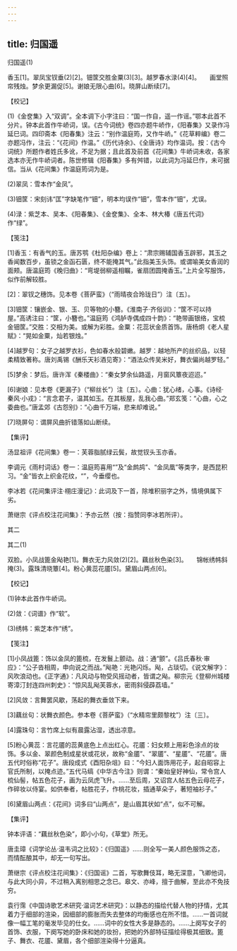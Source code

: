 ```yaml
---
---
---
```

title: 归国遥
---



归国遥(1)




香玉[1]。翠凤宝钗垂(2)[2]。钿筐交胜金粟(3)[3]。越罗春水渌(4)[4]。　　画堂照帘残烛。梦余更漏促[5]。谢娘无限心曲[6]。晓屏山断续[7]。





【校记】


(1)《金奁集》入“双调”。全本调下小字注曰：“国一作自，遥一作谣。”鄂本此首不分片。钟本此首作牛峤词，误。《古今词统》卷四亦题牛峤作，《阳春集》又录作冯延巳词。四印斋本《阳春集》注云：“别作温庭筠，又作牛峤。”《花草粹编》卷二亦题冯作，注云：“《花间》作温。”《历代诗余》、《全唐诗》均作温词。按：《古今词统》所题作者姓氏多讹，不足为据；且此首及前首《花间集》牛峤词未收，各家选本亦无作牛峤词者。陈世修辑《阳春集》多有舛错，以此词为冯延巳作，未可据信。当从《花间集》作温庭筠词为是。

(2)翠凤：雪本作“金凤”。

(3)钿筐：宋刻讳“匡”字缺笔作“钿”，明本均误作“钿”，雪本作“钿”，尤误。

(4)渌：紫芝本、吴本、《阳春集》、《金奁集》、全本、林大椿《唐五代词》作“绿”。





【笺注】


[1]香玉：有香气的玉。唐苏鹗《杜阳杂编》卷上：“肃宗赐辅国香玉辟邪，其玉之香闻数百步，虽锁之金函石匮，终不能掩其气。”此指美玉头饰。或谓喻美女香润的面颊。唐温庭筠《晚归曲》：“弯堤弱柳遥相瞩，雀扇团圆掩香玉。”上片全写服饰，似作前解较胜。

[2]：翠钗之穗饰。见本卷《菩萨蛮》（“雨晴夜合玲珑日”）注〔五〕。

[3]钿筐：镶嵌金、银、玉、贝等物的小簪。《淮南子·齐俗训》：“筐不可以持屋。”高诱注曰：“筐，小簪也。”温庭筠《鸿胪寺偶成四十韵》：“艳带画银络，宝梳金钿筐。”交胜：交相为美。或解为彩胜。金粟：花蕊状金质首饰。唐杨炯《老人星赋》：“晃如金粟，灿若银烛。”

[4]越罗句：女子之越罗衣衫，色如春水般碧嫩。越罗：越地所产的丝织品，以轻柔精致著称。唐刘禹锡《酬乐天衫酒见寄》：“酒法众传吴米好，舞衣偏尚越罗轻。”

[5]梦余：梦后。唐许浑《秦楼曲》：“秦女梦余仙路遥，月窗风簟夜迢迢。”

[6]谢娘：见本卷《更漏子》（“柳丝长”）注〔五〕。心曲：犹心绪，心事。《诗经·秦风·小戎》：“言念君子，温其如玉。在其板屋，乱我心曲。”郑玄笺：“心曲，心之委曲也。”唐孟郊《古怨别》：“心曲千万端，悲来却难说。”

[7]晓屏句：谓屏风曲折错落如山断续。





【集评】


汤显祖评《花间集》卷一：芙蓉脂腻绿云鬓，故觉钗头玉亦香。

李调元《雨村词话》卷一：温庭筠喜用“”及“金鹧鸪”、“金凤凰”等类字，是西昆积习。“金”皆衣上织金花纹，“”，今垂缨也。

李冰若《花间集评注·栩庄漫记》：此词及下一首，除堆积丽字之外，情境俱属下劣。

萧继宗《评点校注花间集》：予亦云然（按：指赞同李冰若所评）。





其二

其二(1)


双脸。小凤战篦金飐艳[1]。舞衣无力风敛(2)[2]。藕丝秋色染[3]。　　锦帐绣帏斜掩(3)。露珠清晓簟[4]。粉心黄蕊花靥[5]。黛眉山两点[6]。





【校记】


(1)钟本此首作牛峤词。

(2)敛：《词谱》作“软”。

(3)绣帏：紫芝本作“绣”。





【笺注】


[1]小凤战篦：饰以金凤的篦梳，在发鬟上颤动。战：通“颤”。《吕氏春秋·审应》：“公子沓相周，申向说之而战。”飐艳：光艳闪烁。飐，占琰切。《说文解字》：风吹浪动也。《正字通》：凡风动与物受风摇动者，皆谓之飐。柳宗元《登柳州城楼寄漳汀封连四州刺史》：“惊风乱飐芙蓉水，密雨斜侵薜荔墙。”

[2]风敛：言舞罢风歇，荡起的舞衣垂敛下来。

[3]藕丝句：状舞衣颜色。参本卷《菩萨蛮》（“水精帘里颇黎枕”）注〔三〕。

[4]露珠句：言竹席上似有晨露沾湿，透出凉意。

[5]粉心黄蕊：言花靥的蕊黄底色上点出红心。花靥：妇女颊上用彩色涂点的妆饰。多以金、翠颜色制成星状或花状，故称“金靥”、“翠靥”、“星靥”、“花靥”。唐五代时俗称“花子”。唐段成式《酉阳杂俎》曰：“今妇人面饰用花子，起自昭容上官氏所制，以掩点迹。”五代马缟《中华古今注》则谓：“秦始皇好神仙，常令宫人梳仙髻，帖五色花子，画为云凤虎飞升。……至后周，又诏宫人帖五色云母花子，作碎妆以侍宴。如供奉者，帖胜花子，作桃花妆，插通草朵子，著短袖衫子。”

[6]黛眉山两点：《花间》词多曰“山两点”，是山眉其状如“点”，似不可解。





【集评】


钟本评语：“藕丝秋色染”，即小小句，《草堂》所无。

唐圭璋《词学论丛·温韦词之比较》：《归国遥》……则全写一美人颜色服饰之态，而情酝酿其中，却无一句写出。

萧继宗《评点校注花间集》：《归国谣》二首，写歌舞伎耳，略无深意，飞卿他词，与此大同小异，不过稍入离别相思之念已。皋文、亦峰，擅于曲解，至此亦不免技穷。

袁行霈《中国诗歌艺术研究·温词艺术研究》：以静态的描绘代替人物的抒情，尤其着力于细部的渲染，因细部的膨胀而失去整体的均衡感也在所不惜。……一首词就像一幅工笔的毫发毕见的仕女。……词中的女性大多是静态的。……上阕写女子的首饰、衣服，下阕写她的卧床和她的妆扮，把她的外部特征描绘得极其细致。篦子、舞衣、花靥、黛眉，各个细部渲染得十分逼真。